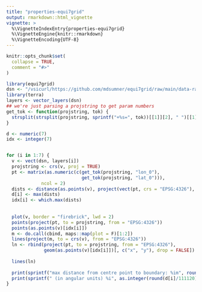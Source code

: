 ```yaml
---
title: "properties-equi7grid"
output: rmarkdown::html_vignette
vignette: >
  %\VignetteIndexEntry{properties-equi7grid}
  %\VignetteEngine{knitr::rmarkdown}
  %\VignetteEncoding{UTF-8}
---
```


```r
knitr::opts_chunk$set(
  collapse = TRUE,
  comment = "#>"
)
```

```r
library(equi7grid)
dsn <- "/vsicurl/https://github.com/mdsumner/equi7grid/raw/main/data-raw/equi7grid.gpkg"
library(terra)
layers <- vector_layers(dsn)
## we're just parsing a projstring to get param numbers
get_tok <- function(projstring, tok) {
  strsplit(strsplit(projstring, sprintf("+%s=", tok))[[1]][2], " ")[[1]][1]
}

d <- numeric(7)
idx <- integer(7)


for (i in 1:7) {
  v <- vect(dsn, layers[i])
  projstring <- crs(v, proj = TRUE)
  pt <- matrix(as.numeric(c(get_tok(projstring, "lon_0"), 
                            get_tok(projstring, "lat_0"))), 
             ncol = 2)
  dists <- distance(as.points(v), project(vect(pt, crs = "EPSG:4326"), crs(v)))[,1]
  d[i] <- max(dists)
  idx[i] <- which.max(dists)
  
  
  plot(v, border = "firebrick", lwd = 2)
  points(project(pt, to = projstring, from = "EPSG:4326"))
  points(as.points(v)[idx[i]])
  m <- do.call(cbind, maps::map(plot = F)[1:2])
  lines(project(m, to = crs(v), from = "EPSG:4326"))
  ln <- rbind(project(pt, to = projstring, from = "EPSG:4326"),
              geom(as.points(v)[idx[i]])[, c("x", "y"), drop = FALSE])
  
  lines(ln)
  
  print(sprintf("max distance from centre point to boundary: %im", round(d[i])))
  print(sprintf(" (in angular units) %i", as.integer(round(d[i]/111120))))
}



```
